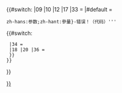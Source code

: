 <includeonly>{{#switch:{{{1}}}
|09 |10 |12 |17 |33 =
|#default =
 {{mbox
 | type = content
 | image = [[File:Template-X.svg|70px]]
 | text = <strong class="error">'''模板-{A{{!}}zh-hans:参数;zh-hant:參量}-错误！（代码{{{1}}}）'''</strong>
{{#switch:{{{1}}}
  |34 = {{Template error/date|other_parameter={{{other_parameter|}}}|template_name={{{template_name|}}}}}
  |18 |20 |36 = {{Template error/time|other_parameter={{{other_parameter|}}}|template_name={{{template_name|}}}}}
  }}
 }}<div class="abusefilter-template-error"></div>[[Category:模板参数错误的页面|{{{template_name|{{PAGENAME}}}}}]]
}}</includeonly>